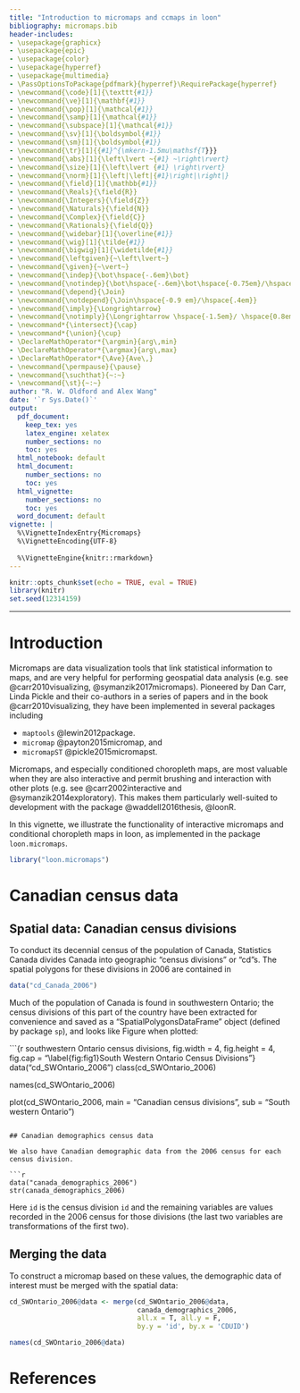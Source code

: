```yaml
---
title: "Introduction to micromaps and ccmaps in loon"
bibliography: micromaps.bib
header-includes:
- \usepackage{graphicx}
- \usepackage{epic}
- \usepackage{color}
- \usepackage{hyperref}
- \usepackage{multimedia}
- \PassOptionsToPackage{pdfmark}{hyperref}\RequirePackage{hyperref}
- \newcommand{\code}[1]{\texttt{#1}}
- \newcommand{\ve}[1]{\mathbf{#1}}
- \newcommand{\pop}[1]{\mathcal{#1}}
- \newcommand{\samp}[1]{\mathcal{#1}}
- \newcommand{\subspace}[1]{\mathcal{#1}}
- \newcommand{\sv}[1]{\boldsymbol{#1}}
- \newcommand{\sm}[1]{\boldsymbol{#1}}
- \newcommand{\tr}[1]{{#1}^{\mkern-1.5mu\mathsf{T}}}
- \newcommand{\abs}[1]{\left\lvert ~{#1} ~\right\rvert}
- \newcommand{\size}[1]{\left\lvert {#1} \right\rvert}
- \newcommand{\norm}[1]{\left|\left|{#1}\right|\right|}
- \newcommand{\field}[1]{\mathbb{#1}}
- \newcommand{\Reals}{\field{R}}
- \newcommand{\Integers}{\field{Z}}
- \newcommand{\Naturals}{\field{N}}
- \newcommand{\Complex}{\field{C}}
- \newcommand{\Rationals}{\field{Q}}
- \newcommand{\widebar}[1]{\overline{#1}}
- \newcommand{\wig}[1]{\tilde{#1}}
- \newcommand{\bigwig}[1]{\widetilde{#1}}
- \newcommand{\leftgiven}{~\left\lvert~}
- \newcommand{\given}{~\vert~}
- \newcommand{\indep}{\bot\hspace{-.6em}\bot}
- \newcommand{\notindep}{\bot\hspace{-.6em}\bot\hspace{-0.75em}/\hspace{.4em}}
- \newcommand{\depend}{\Join}
- \newcommand{\notdepend}{\Join\hspace{-0.9 em}/\hspace{.4em}}
- \newcommand{\imply}{\Longrightarrow}
- \newcommand{\notimply}{\Longrightarrow \hspace{-1.5em}/ \hspace{0.8em}}
- \newcommand*{\intersect}{\cap}
- \newcommand*{\union}{\cup}
- \DeclareMathOperator*{\argmin}{arg\,min}
- \DeclareMathOperator*{\argmax}{arg\,max}
- \DeclareMathOperator*{\Ave}{Ave\,}
- \newcommand{\permpause}{\pause}
- \newcommand{\suchthat}{~:~}
- \newcommand{\st}{~:~} 
author: "R. W. Oldford and Alex Wang"
date: '`r Sys.Date()`'
output:
  pdf_document:
    keep_tex: yes
    latex_engine: xelatex
    number_sections: no
    toc: yes
  html_notebook: default
  html_document:
    number_sections: no
    toc: yes
  html_vignette:
    number_sections: no
    toc: yes
  word_document: default
vignette: |
  %\VignetteIndexEntry{Micromaps} 
  %\VignetteEncoding{UTF-8}
  
  %\VignetteEngine{knitr::rmarkdown} 
---
```

  
```r
knitr::opts_chunk$set(echo = TRUE, eval = TRUE)
library(knitr)
set.seed(12314159)
```

---

$\renewcommand{\tr}[1]{{#1}^{\mkern-1.5mu\mathsf{T}}}$
$\renewcommand{\ve}[1]{\mathbf{#1}}$
$\renewcommand{\sv}[1]{\boldsymbol{#1}}$
$\renewcommand{\pop}[1]{\mathcal{#1}}$
$\renewcommand{\samp}[1]{\mathcal{#1}}$
$\renewcommand{\imply}{\Longrightarrow}$
$\renewcommand{\given}{~\vert~}$
$\renewcommand{\suchthat}{~:~}$
$\renewcommand{\widebar}[1]{\overline{#1}}$
$\renewcommand{\wig}[1]{\tilde{#1}}$
$\renewcommand{\bigwig}[1]{\widetilde{#1}}$
$\renewcommand{\field}[1]{\mathbb{#1}}$
$\renewcommand{\Reals}{\field{R}}$
$\renewcommand{\abs}[1]{\left\lvert ~{#1} ~\right\rvert}$
$\renewcommand{\size}[1]{\left\lvert {#1} \right\rvert}$
$\renewcommand{\tr}[1]{{#1}^{\mkern-1.5mu\mathsf{T}}}$
$\renewcommand{\norm}[1]{\left|\left|{#1}\right|\right|}$
$\renewcommand{\intersect}{\cap}$
$\renewcommand{\union}{\cup}$

# Introduction
Micromaps are data visualization tools that link statistical information to maps, and are very helpful for performing geospatial data analysis (e.g. see @carr2010visualizing, @symanzik2017micromaps).  Pioneered by Dan Carr, Linda Pickle and their co-authors in a series of papers and in the book @carr2010visualizing, they have been implemented in several \code{R} packages including

- `maptools` @lewin2012package.
- `micromap` @payton2015micromap, and
- `micromapST` @pickle2015micromapst.

Micromaps, and especially conditioned choropleth maps, are most valuable when they are also interactive and permit brushing and interaction with other plots (e.g. see @carr2002interactive and @symanzik2014exploratory).
This makes them particularly well-suited to development with the \code{loon} package @waddell2016thesis, @loonR.

In this vignette, we illustrate the functionality of interactive micromaps and conditional choropleth maps in loon, as implemented in the package `loon.micromaps`.

```r
library("loon.micromaps")
```


# Canadian census data

## Spatial data:  Canadian census divisions

To conduct its decennial census of the population of Canada, Statistics Canada divides Canada into geographic "census divisions" or "cd"s.  The spatial polygons for these divisions in 2006 are contained in 

```r
data("cd_Canada_2006")
``` 

Much of the population of Canada is found in southwestern Ontario; the census divisions of this part of the country have been extracted for convenience and saved as a "SpatialPolygonsDataFrame" object (defined by package `sp`), and looks like Figure \ref{fig:fig1} when plotted:

```{r southwestern Ontario census divisions, fig.width = 4, fig.height = 4, fig.cap = "\\label{fig:fig1}South Western Ontario Census Divisions"}
data("cd_SWOntario_2006")
class(cd_SWOntario_2006)

names(cd_SWOntario_2006)

plot(cd_SWOntario_2006, 
     main = "Canadian census divisions", 
     sub = "South western Ontario")
``` 

## Canadian demographics census data

We also have Canadian demographic data from the 2006 census for each census division.

```r
data("canada_demographics_2006")
str(canada_demographics_2006)
```

Here `id` is the census division `id` and the remaining variables are values recorded in the 2006 census for those divisions (the last two variables are transformations of the first two).

## Merging the data

To construct a micromap based on these values, the demographic data of interest must be merged with the spatial data:

```r
cd_SWOntario_2006@data <- merge(cd_SWOntario_2006@data, 
                                canada_demographics_2006,
                                all.x = T, all.y = F, 
                                by.y = 'id', by.x = 'CDUID')

names(cd_SWOntario_2006@data)
```

# References
